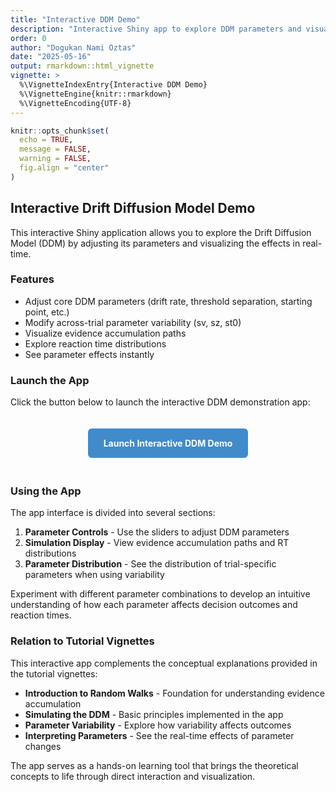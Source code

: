 ```yaml
---
title: "Interactive DDM Demo"
description: "Interactive Shiny app to explore DDM parameters and visualize their effects."
order: 0
author: "Dogukan Nami Oztas"
date: "2025-05-16"
output: rmarkdown::html_vignette
vignette: >
  %\VignetteIndexEntry{Interactive DDM Demo}
  %\VignetteEngine{knitr::rmarkdown}
  %\VignetteEncoding{UTF-8}
---
```


```r
knitr::opts_chunk$set(
  echo = TRUE,
  message = FALSE,
  warning = FALSE,
  fig.align = "center"
)
```

## Interactive Drift Diffusion Model Demo

This interactive Shiny application allows you to explore the Drift Diffusion Model (DDM) by adjusting its parameters and visualizing the effects in real-time.

### Features

- Adjust core DDM parameters (drift rate, threshold separation, starting point, etc.)
- Modify across-trial parameter variability (sv, sz, st0)
- Visualize evidence accumulation paths
- Explore reaction time distributions
- See parameter effects instantly

### Launch the App

Click the button below to launch the interactive DDM demonstration app:

<center>
<a href="https://dgknzts.shinyapps.io/DDM-Basics/" class="btn btn-primary btn-lg" style="background-color:#428bca; color:white; padding:15px 25px; text-decoration:none; border-radius:6px; font-weight:bold; display:inline-block; margin:20px 0;">Launch Interactive DDM Demo</a>
</center>

### Using the App

The app interface is divided into several sections:

1. **Parameter Controls** - Use the sliders to adjust DDM parameters
2. **Simulation Display** - View evidence accumulation paths and RT distributions
3. **Parameter Distribution** - See the distribution of trial-specific parameters when using variability

Experiment with different parameter combinations to develop an intuitive understanding of how each parameter affects decision outcomes and reaction times.

### Relation to Tutorial Vignettes

This interactive app complements the conceptual explanations provided in the tutorial vignettes:

- **Introduction to Random Walks** - Foundation for understanding evidence accumulation
- **Simulating the DDM** - Basic principles implemented in the app
- **Parameter Variability** - Explore how variability affects outcomes
- **Interpreting Parameters** - See the real-time effects of parameter changes

The app serves as a hands-on learning tool that brings the theoretical concepts to life through direct interaction and visualization. 
